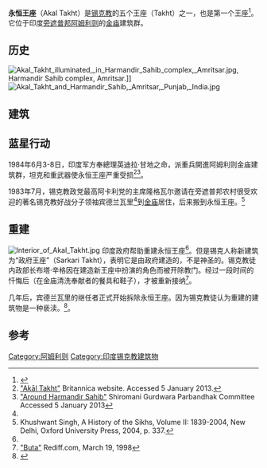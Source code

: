 {{Infobox building
| name = 永恒王座
| alternate_names = Akal Bunga
| image = Akal takhat amritsar.jpg
| image_size = 200px
| address = 印度[[旁遮普邦|旁遮普邦]][[阿姆利则|阿姆利则]]金庙路 
| location_country = 
| coordinates = {{coord|31.620556|N|74.875278|E|region:IN-PB|format=dms|display=inline}}
| completion_date = 1995
| logo = Nishan_Sahib.svg
| logo_size = 200px
| logo_caption = 
| location_city = [[阿姆利则|阿姆利则]]
| style = 锡克建筑
}}
'''永恒王座'''（Akal Takht）是[[锡克教|锡克教]]的五个王座（Takht）之一，也是第一个王座<ref name=AB>{{cite book|last1=Nabha|first1=Kahan Singh|title=Gur Shabad Ratanakar Mahankosh|date=13 April 1930|publisher=Languages Department of Punjab, Patiala|page=ਅਕਾਲਬੁੰਗਾ|edition=1|url=https://searchgurbani.com/mahan_kosh|accessdate=21 October 2016|archive-url=https://web.archive.org/web/20160819033327/https://searchgurbani.com/mahan_kosh|archive-date=19 August 2016}}</ref>。它位于印度[[旁遮普邦|旁遮普邦]][[阿姆利则|阿姆利则]]的[[金庙|金庙]]建筑群。

== 历史 ==
[[File:Akal_Takht_illuminated,_in_Harmandir_Sahib_complex,_Amritsar.jpg|thumb]], Harmandir Sahib complex, Amritsar.]]
[[File:Akal_Takht_and_Harmandir_Sahib,_Amritsar,_Punjab,_India.jpg|thumb]]

== 建筑 ==

== 蓝星行动 ==
{{Main|蓝星行动}}
1984年6月3-8日，印度军方奉總理英迪拉·甘地之命，派重兵開進阿姆利则金庙建筑群，坦克和重武器使永恒王座严重受损<ref name=Singh>[http://www.britannica.com/EBchecked/topic/11356/Akal-Takht "Akāl Takht"] {{Webarchive|url=https://web.archive.org/web/20130614151315/http://www.britannica.com/EBchecked/topic/11356/Akal-Takht |date=14 June 2013 }} Britannica website. Accessed 5 January 2013.</ref><ref>[http://www.sgpc.net/golden-temple/around.asp "Around Harmandir Sahib"] {{Webarchive|url=https://web.archive.org/web/20130106131343/http://sgpc.net/golden-temple/around.asp |date=6 January 2013 }}Shiromani Gurdwara Parbandhak Committee Accessed 5 January 2013</ref>。

1983年7月，锡克教政党最高阿卡利党的主席隆格瓦尔邀请在旁遮普邦农村很受欢迎的著名锡克教好战分子领袖宾德兰瓦里<ref name="IT_TakhtRebuilt"/>到[[金庙|金庙]]居住，后来搬到永恒王座。<ref>Khushwant Singh, A History of the Sikhs, Volume II: 1839-2004, New Delhi, Oxford University Press, 2004, p. 337.</ref>

== 重建 ==
[[File:Interior_of_Akal_Takht.jpg|thumb]]
印度政府帮助重建永恒王座<ref name="IT_TakhtRebuilt"/>。但是锡克人称新建筑为“政府王座”（Sarkari Takht），表明它是由政府建造的，不是神圣的。锡克教徒内政部长布塔·辛格因在建造新王座中扮演的角色而被开除教门。经过一段时间的忏悔后（在金庙清洗奉献者的餐具和鞋子），才被重新接纳<ref>[http://www.rediff.com/news/1998/mar/19buta.htm "Buta"] {{Webarchive|url=https://web.archive.org/web/20081015174431/http://www.rediff.com/news/1998/mar/19buta.htm |date=15 October 2008 }} Rediff.com, March 19, 1998</ref>。

几年后，宾德兰瓦里的继任者正式开始拆除永恒王座。因为锡克教徒认为重建的建筑物是一种亵渎。<ref name="IT_TakhtRebuilt">{{cite news |title=Bhindranwale's rise from a small-time priest was meteoric |url=https://www.indiatoday.in/magazine/india-today-35th-anniversary/story/20111226-india-today-newsmake-of-1980s-jarnail-singh-bhindranwale-750018-2011-12-15 |accessdate=10 July 2018 |publisher=India Today |date=15 December 2011 |archive-url=https://web.archive.org/web/20191104014724/https://www.indiatoday.in/magazine/india-today-35th-anniversary/story/20111226-india-today-newsmake-of-1980s-jarnail-singh-bhindranwale-750018-2011-12-15 |archive-date=4 November 2019}}</ref>。

== 参考 ==
{{reflist}}
{{coord|31|37|14|N|74|52|31|E|region:IN-PB_type:landmark_source:kolossus-dewiki|display=title}}
[[Category:阿姆利则|Category:阿姆利则]]
[[Category:印度锡克教建筑物|Category:印度锡克教建筑物]]